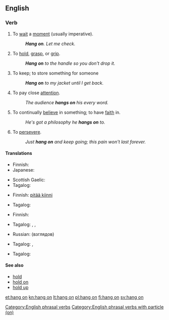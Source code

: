 ==English==

===Verb===
{{en-verb|head=[[hang]] [[on]]|hangs on|hanging on|hung on}}

# {{idiomatic}} To [[wait]] a [[moment]] (usually imperative).
#: '''''Hang on'''. Let me check.''
# To [[hold]], [[grasp]], or [[grip]].
#: '''''Hang on''' to the handle so you don't drop it.''
# {{idiomatic}} To keep; to store something for someone
#: '''''Hang on''' to my jacket until I get back.''
# {{idiomatic}} To pay close [[attention]].
#: ''The audience '''hangs on''' his every word.''
# {{idiomatic}} To continually [[believe]] in something; to have [[faith]] in.
#: ''He's got a philosophy he '''hangs on''' to.''
# {{idiomatic}} To [[persevere]].
#: ''Just '''hang on''' and keep going; this pain won't last forever.''

====Translations====
{{trans-top|wait a minute}}
* Finnish: {{t+|fi|odottaa}}
* Japanese: {{t-|ja|どっこい|tr=dokkoi}}
{{trans-mid}}
* Scottish Gaelic: {{t-|gd|dad ort}}
* Tagalog: {{t+|tl|sandali}}
{{trans-bottom}}

{{trans-top|to hold, grasp, or grip}}
* Finnish: [[pitää kiinni]]
{{trans-mid}}
* Tagalog: {{t-|tl|hawak}}
{{trans-bottom}}

{{trans-top|to keep; to store something for someone}}
* Finnish: {{t+|fi|säilyttää}}
{{trans-mid}}
* Tagalog: {{t-|tl|pahawak}}, {{t-|tl|pabantay}}, {{t-|tl|patago}}
{{trans-bottom}}

{{trans-top|continually believe in something}}
* Russian: {{t+|ru|придерживаться}} (взглядов)
{{trans-mid}}
* Tagalog: {{t-|tl|magtiwala}}, {{t-|tl|maniwala}}
{{trans-bottom}}

{{trans-top|persevere}}
* Tagalog: {{t-|tl|magpakatatag}}
{{trans-mid}}
{{trans-bottom}}

====See also====
* [[hold]]
* [[hold on]]
* [[hold up]]

[[Category:English phrasal verbs]]
[[Category:English phrasal verbs with particle (on)]]

[[et:hang on]]
[[kn:hang on]]
[[lt:hang on]]
[[pl:hang on]]
[[fi:hang on]]
[[sv:hang on]]